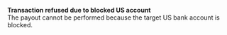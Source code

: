   
<Card title="008517" href="/development-ressources/errors/codes/008517">  

 **Transaction refused due to blocked US account**  
 The payout cannot be performed because the target US bank account is blocked.  

</Card>